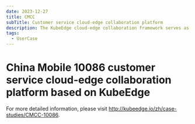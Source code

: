 ```yaml
---
date: 2023-12-27
title: CMCC
subTitle: Customer service cloud-edge collaboration platform
description: The KubeEdge cloud-edge collaboration framework serves as the foundation for the customer service cloud-edge collaboration platform. Enhance edge management capabilities and service release efficiency; enhance network and load balancing; create a hierarchical picture warehouse; and reduce fault impact.
tags:
  - UserCase
---
```


# China Mobile 10086 customer service cloud-edge collaboration platform based on KubeEdge

For more detailed information, please visit http://kubeedge.io/zh/case-studies/CMCC-10086.